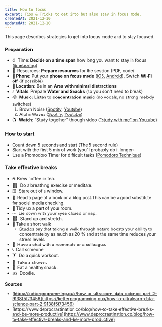 ```yaml
---
title: How to focus
excerpt: Tips & Tricks to get into but also stay in focus mode.
createdAt: 2021-12-10
updatedAt: 2021-12-10
---
```


This page describes strategies to get into focus mode and to stay focused.

### **Preparation**

- ⏰  Time: **Decide on a time span** how long you want to stay in focus ([timeboxing](https://en.wikipedia.org/wiki/Timeboxing))
- 📑  Resources: **Prepare resources** for the session (PDF, code)
- 📱 **Phone**: Put your **phone on focus mode** ([iOS](https://support.apple.com/en-us/HT212608), [Android](https://www.android.com/digital-wellbeing/#dwb-focus-mode)), Switch **Wi-Fi off** (if possible)
- 📍 **Location**: Be in an **Area with minimal distractions**
- 💧  **Vitals**: Prepare **Water and Snacks** (so you don't need to break)
- 🎧  **Music**: Listen to **concentration music** (no vocals, no strong melody switches)
    1. Brown Noise ([Spotify](https://open.spotify.com/episode/2BhHUEJejfxgghJQdbimmj?si=7ad5fd05f08440fd), [Youtube](https://www.youtube.com/watch?v=RqzGzwTY-6w))
    2. Alpha Waves ([Spotify](https://open.spotify.com/album/3g7XNBeCVOZiBx325CvbR1?si=2srnQ2NsSBStRKAonHHKAw), [Youtube](https://www.youtube.com/watch?v=WPni755-Krg))
- 📺  **Watch**: “Study together” through video (["study with me" on Youtube](https://www.youtube.com/results?search_query=study+with+me))

### **How to start**

- Count down 5 seconds and start ([The 5 second rule](https://en.wikipedia.org/wiki/Five-second_rule))
- Start with the first 5 min of work (you'll probably do it longer)
- Use a Promodoro Timer for difficult tasks ([Pomodoro Technique](https://en.wikipedia.org/wiki/Pomodoro_Technique))

### **Take effective breaks**

- ☕️  Brew coffee or tea.
- 😮‍💨  Do a breathing exercise or meditate.
- 🪟  Stare out of a window.
- 📗  Read a page of a book or a blog post.This can be a good substitute for social media checking.
- 🧹 Tidy up a part of your room.
- 💤  Lie down with your eyes closed or nap.
- 🙆‍♀️  Stand up and stretch.
- 🚶 Take a short walk
    - [Studies](https://www.ncbi.nlm.nih.gov/pmc/articles/PMC5981243/) say that taking a walk through nature boosts your ability to concentrate by as much as 20 % and at the same time reduces your stress levels.
- 💬  Have a chat with a roommate or a colleague.
- 📞  Call someone.
- 🏋️  Do a quick workout.
- 🚿  Take a shower.
- 🥗  Eat a healthy snack.
- ✍️  Doodle.

**Sources**

- [https://betterprogramming.pub/how-to-ultralearn-data-science-part-2-9138f5f73456](https://betterprogramming.pub/how-to-ultralearn-data-science-part-2-9138f5f73456)
- [https://www.deprocrastination.co/blog/how-to-take-effective-breaks-and-be-more-productive](https://www.deprocrastination.co/blog/how-to-take-effective-breaks-and-be-more-productive)